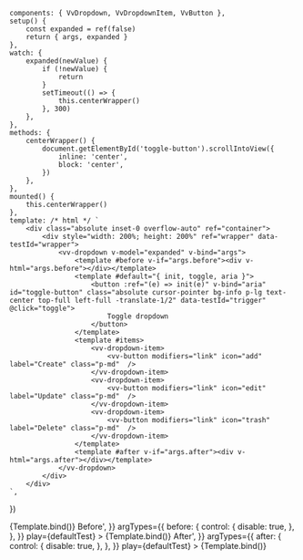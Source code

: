 
<Meta
	title="Components/Dropdown/Slots"
	component={VvDropdown}
	argTypes={argTypes}
	args={defaultArgs}
/>

	components: { VvDropdown, VvDropdownItem, VvButton },
	setup() {
		const expanded = ref(false)
		return { args, expanded }
	},
	watch: {
		expanded(newValue) {
			if (!newValue) {
				return
			}
			setTimeout(() => {
				this.centerWrapper()
			}, 300)
		},
	},
	methods: {
		centerWrapper() {
			document.getElementById('toggle-button').scrollIntoView({
				inline: 'center',
				block: 'center',
			})
		},
	},
	mounted() {
		this.centerWrapper()
	},
	template: /* html */ `
		<div class="absolute inset-0 overflow-auto" ref="container">
			<div style="width: 200%; height: 200%" ref="wrapper" data-testId="wrapper">
				<vv-dropdown v-model="expanded" v-bind="args">
                    <template #before v-if="args.before"><div v-html="args.before"></div></template>
                    <template #default="{ init, toggle, aria }">
                        <button :ref="(e) => init(e)" v-bind="aria" id="toggle-button" class="absolute cursor-pointer bg-info p-lg text-center top-full left-full -translate-1/2" data-testId="trigger" @click="toggle">
                            Toggle dropdown
                        </button>
                    </template>
					<template #items>
						<vv-dropdown-item>
							<vv-button modifiers="link" icon="add" label="Create" class="p-md"  />
						</vv-dropdown-item>
						<vv-dropdown-item>
							<vv-button modifiers="link" icon="edit" label="Update" class="p-md"  />
						</vv-dropdown-item>
						<vv-dropdown-item>
							<vv-button modifiers="link" icon="trash" label="Delete" class="p-md"  />
						</vv-dropdown-item>
					</template>
                    <template #after v-if="args.after"><div v-html="args.after"></div></template>
				</vv-dropdown>
			</div>
		</div>
	`,
})

<Canvas>
	<Story name="Default" play={defaultTest}>
		{Template.bind()}
	</Story>
</Canvas>

<Canvas>
	<Story
		name="Before"
		args={{
			before: '<div class="bg-warning p-xs text-center">Before</div>',
		}}
		argTypes={{
			before: {
				control: {
					disable: true,
				},
			},
		}}
		play={defaultTest}
	>
		{Template.bind()}
	</Story>
</Canvas>

<Canvas>
	<Story
		name="After"
		args={{
			after: '<div class="bg-danger text-white p-xs text-center">After</div>',
		}}
		argTypes={{
			after: {
				control: {
					disable: true,
				},
			},
		}}
		play={defaultTest}
	>
		{Template.bind()}
	</Story>
</Canvas>
